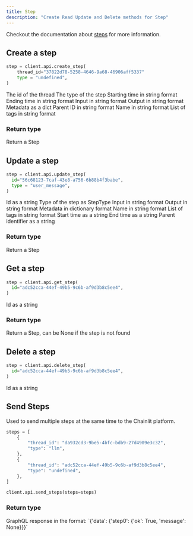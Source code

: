 ```yaml
---
title: Step
description: "Create Read Update and Delete methods for Step"
---
```


Checkout the documentation about [steps](/concepts/step) for more information.

## Create a step

```python
step = client.api.create_step(
    thread_id="37822d78-5258-4646-9a68-46906aff5337"
    type = "undefined",
)
```

<ParamField path="thread_id" type="uuid" required>
  The id of the thread
</ParamField>

<ParamField path="type" type="string">
  The type of the step
  <Expandable title="properties">
    <ResponseField name="run"></ResponseField>
    <ResponseField name="tool"></ResponseField>
    <ResponseField name="llm"></ResponseField>
    <ResponseField name="embedding"></ResponseField>
    <ResponseField name="retrieval"></ResponseField>
    <ResponseField name="rerank"></ResponseField>
    <ResponseField name="undefined"></ResponseField>
  </Expandable>
</ParamField>

<ParamField path="start_time" type="string">
  Starting time in string format
</ParamField>

<ParamField path="end_time" type="string">
  Ending time in string format
</ParamField>

<ParamField path="input" type="string">
  Input in string format
</ParamField>

<ParamField path="output" type="string">
  Output in string format
</ParamField>

<ParamField path="metadata" type="dict">
  Metadata as a dict
</ParamField>

<ParamField path="parent_id" type="uuid">
  Parent ID in string format
</ParamField>

<ParamField path="name" type="string">
  Name in string format
</ParamField>

<ParamField path="tags" type="List[string]">
  List of tags in string format
</ParamField>

### Return type

<ResponseField name="step" type="Step">
  Return a Step
</ResponseField>

## Update a step

```python
step = client.api.update_step(
  id="56c68123-7caf-43e8-a756-6b88b4f3babe",
  type = "user_message",
)
```

<ParamField path="id" type="uuid" required>
  Id as a string
</ParamField>

<ParamField path="type" type="StepType">
  Type of the step as StepType
</ParamField>

<ParamField path="input" type="string">
  Input in string format
</ParamField>

<ParamField path="output" type="string">
  Output in string format
</ParamField>

<ParamField path="metadata" type="Dict">
  Metadata in dictionary format
</ParamField>

<ParamField path="name" type="string">
  Name in string format
</ParamField>

<ParamField path="tags" type="List[string]">
  List of tags in string format
</ParamField>

<ParamField path="start_time" type="string">
  Start time as a string
</ParamField>

<ParamField path="end_time" type="string">
  End time as a string
</ParamField>

<ParamField path="parent_id" type="uuid">
  Parent identifier as a string
</ParamField>

### Return type

<ResponseField name="step" type="Step">
  Return a Step
</ResponseField>

## Get a step

```python
step = client.api.get_step(
  id="adc52cca-44ef-49b5-9c6b-af9d3b8c5ee4",
)
```

<ParamField path="id" type="uuid" required>
  Id as a string
</ParamField>

### Return type

<ResponseField name="step" type="Step">
  Return a Step, can be None if the step is not found
</ResponseField>

## Delete a step

```python
step = client.api.delete_step(
  id="adc52cca-44ef-49b5-9c6b-af9d3b8c5ee4",
)
```

<ParamField path="id" type="uuid" required>
  Id as a string
</ParamField>

## Send Steps

Used to send multiple steps at the same time to the Chainlit platform.

```python
steps = [
    {
        "thread_id": "da932cd3-9be5-4bfc-bdb9-27d4909e3c32",
        "type": "llm",
    },
    {
        "thread_id": "adc52cca-44ef-49b5-9c6b-af9d3b8c5ee4",
        "type": "undefined",
    },
]

client.api.send_steps(steps=steps)
```

### Return type

<ResponseField name="response" type="dict">
  GraphQL response in the format: `{'data': {'step0': {'ok': True, 'message': None}}}`
</ResponseField>
